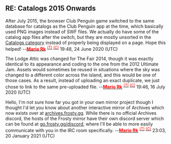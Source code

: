 == RE: Catalogs 2015 Onwards ==

After July 2015, the browser Club Penguin game switched to the same database for catalogs as the Club Penguin app at the time, which basically used PNG images instead of SWF files. We actually do have some of the catalog app files after the switch, but they are mostly unsorted in the [[:Category:Catalogs|Catalogs category]] instead of properly being displayed on a page. Hope this helped! --[[User:Mario Rk|'''<span class="Xc6" style="color:#FF0000;">Mario Rk</span>''']] <sup>[[User talk:Mario Rk|<span class="Xc6" style="color:#FF0000;">(T)</span>]] [[Special:Contributions/Mario Rk|<span class="Xc6" style="color:#FF0000;">(C)</span>]]</sup> 19:48, 24 June 2020 (UTC)

The Lodge Attic was changed for The Fair 2014, though it was exactly identical to its appearance and coding to the one from the 2012 Ultimate Jam. Assets would sometimes be reused in situations where the sky was changed to a different color across the island, and this would be one of those cases. As a result, instead of uploading an exact duplicate, we just chose to link to the same pre-uploaded file. --[[User:Mario Rk|'''<span class="Xc6" style="color:#FF0000;">Mario Rk</span>''']] <sup>[[User talk:Mario Rk|<span class="Xc6" style="color:#FF0000;">(T)</span>]] [[Special:Contributions/Mario Rk|<span class="Xc6" style="color:#FF0000;">(C)</span>]]</sup> 19:46, 16 July 2020 (UTC)

Hello, I'm not sure how far you got in your own mirror project though I thought I'd let you know about another interactive mirror of Archives which now exists over at [https://archives.frosty.gg archives.frosty.gg]. While there is no official Archives discord, the hosts of the Frosty mirror have their own discord server which can be found at [https://go.frosty.gg/discord go.frosty.gg/discord], where I'll be able to more easily communicate with you in the IRC room specifically. --[[User:Mario Rk|'''<span class="Xc6" style="color:#FF0000;">Mario Rk</span>''']] <sup>[[User talk:Mario Rk|<span class="Xc6" style="color:#FF0000;">(T)</span>]] [[Special:Contributions/Mario Rk|<span class="Xc6" style="color:#FF0000;">(C)</span>]]</sup> 23:03, 20 January 2021 (UTC)
